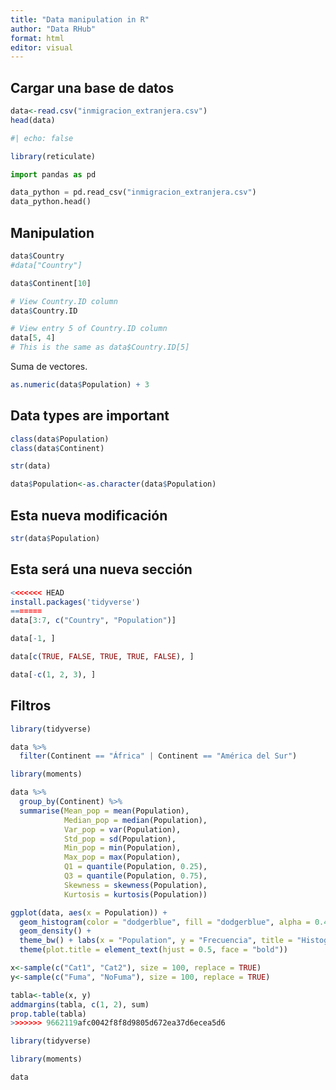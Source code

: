 ```yaml
---
title: "Data manipulation in R"
author: "Data RHub"
format: html
editor: visual
---
```


## Cargar una base de datos

```r
data<-read.csv("inmigracion_extranjera.csv")
head(data)
```

```r
#| echo: false

library(reticulate)
```

```python
import pandas as pd

data_python = pd.read_csv("inmigracion_extranjera.csv")
data_python.head()
```

## Manipulation

```r
data$Country
#data["Country"]
```

```r
data$Continent[10]
```

```r
# View Country.ID column
data$Country.ID
```

```r
# View entry 5 of Country.ID column
data[5, 4]
# This is the same as data$Country.ID[5]
```

Suma de vectores.

```r
as.numeric(data$Population) + 3
```

## Data types are important

```r
class(data$Population)
class(data$Continent)
```

```r
str(data)
```

```r
data$Population<-as.character(data$Population)
```

## Esta nueva modificación

```r
str(data$Population)
```

## Esta será una nueva sección

```r
<<<<<<< HEAD
install.packages('tidyverse')
=======
data[3:7, c("Country", "Population")]
```

```r
data[-1, ]
```

```r
data[c(TRUE, FALSE, TRUE, TRUE, FALSE), ]
```

```r
data[-c(1, 2, 3), ]
```

## Filtros

```r
library(tidyverse)

data %>%
  filter(Continent == "África" | Continent == "América del Sur")
```


```r
library(moments)

data %>%
  group_by(Continent) %>%
  summarise(Mean_pop = mean(Population),
            Median_pop = median(Population),
            Var_pop = var(Population),
            Std_pop = sd(Population),
            Min_pop = min(Population),
            Max_pop = max(Population),
            Q1 = quantile(Population, 0.25),
            Q3 = quantile(Population, 0.75),
            Skewness = skewness(Population),
            Kurtosis = kurtosis(Population))
```


```r
ggplot(data, aes(x = Population)) +
  geom_histogram(color = "dodgerblue", fill = "dodgerblue", alpha = 0.4, stat = "density") +
  geom_density() +
  theme_bw() + labs(x = "Population", y = "Frecuencia", title = "Histograma población") +
  theme(plot.title = element_text(hjust = 0.5, face = "bold"))
```

```r
x<-sample(c("Cat1", "Cat2"), size = 100, replace = TRUE)
y<-sample(c("Fuma", "NoFuma"), size = 100, replace = TRUE)

tabla<-table(x, y)
addmargins(tabla, c(1, 2), sum)
prop.table(tabla)
>>>>>>> 9662119afc0042f8f8d9805d672ea37d6ecea5d6
```

```r
library(tidyverse)
```
```r
library(moments)
```

```r
data
```



